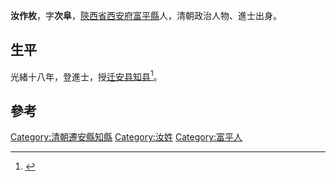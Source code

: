 '''汝作枚'''，字'''次阜'''，[[陝西省|陝西省]][[西安府|西安府]][[富平縣|富平縣]]人，清朝政治人物、進士出身。

==生平==
光緒十八年，登進士，授[[迁安县|迁安县]][[知县|知县]]<ref>{{cite book|author=袁世凱, 廖一中, 罗真容|title=《袁世凯奏议》（卷2）|year=1987|publisher=天津古籍出版社|location=天津图书馆, 天津社会科学院. 历史研究所|pages=618-623頁}}</ref>。

==參考==
{{reflist}}
{{清朝人物小作品}}
{{光緒十八年壬辰科殿試金榜}}
{{DEFAULTSORT:R}}
[[Category:清朝遷安縣知縣|Category:清朝遷安縣知縣]]
[[Category:汝姓|Category:汝姓]]
[[Category:富平人|Category:富平人]]